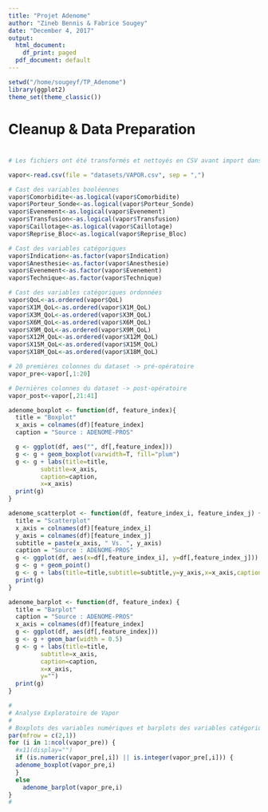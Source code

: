 ```yaml
---
title: "Projet Adenome"
author: "Zineb Bennis & Fabrice Sougey"
date: "December 4, 2017"
output:
  html_document:
    df_print: paged
  pdf_document: default
---
```


```r
setwd("/home/sougeyf/TP_Adenome")
library(ggplot2)
theme_set(theme_classic())
```

#
# Cleanup & Data Preparation
#

```r

# Les fichiers ont été transformés et nettoyés en CSV avant import dans R

vapor<-read.csv(file = "datasets/VAPOR.csv", sep = ",")

# Cast des variables booléennes
vapor$Comorbidite<-as.logical(vapor$Comorbidite)
vapor$Porteur_Sonde<-as.logical(vapor$Porteur_Sonde)
vapor$Evenement<-as.logical(vapor$Evenement)
vapor$Transfusion<-as.logical(vapor$Transfusion)
vapor$Caillotage<-as.logical(vapor$Caillotage)
vapor$Reprise_Bloc<-as.logical(vapor$Reprise_Bloc)

# Cast des variables catégoriques
vapor$Indication<-as.factor(vapor$Indication)
vapor$Anesthesie<-as.factor(vapor$Anesthesie)
vapor$Evenement<-as.factor(vapor$Evenement)
vapor$Technique<-as.factor(vapor$Technique)

# Cast des variables catégoriques ordonnées
vapor$QoL<-as.ordered(vapor$QoL)
vapor$X1M_QoL<-as.ordered(vapor$X1M_QoL)
vapor$X3M_QoL<-as.ordered(vapor$X3M_QoL)
vapor$X6M_QoL<-as.ordered(vapor$X6M_QoL)
vapor$X9M_QoL<-as.ordered(vapor$X9M_QoL)
vapor$X12M_QoL<-as.ordered(vapor$X12M_QoL)
vapor$X15M_QoL<-as.ordered(vapor$X15M_QoL)
vapor$X18M_QoL<-as.ordered(vapor$X18M_QoL)

# 20 premières colonnes du dataset -> pré-opératoire
vapor_pre<-vapor[,1:20]

# Dernières colonnes du dataset -> post-opératoire
vapor_post<-vapor[,21:41]

adenome_boxplot <- function(df, feature_index){
  title = "Boxplot"
  x_axis = colnames(df)[feature_index]
  caption = "Source : ADENOME-PROS"

  g <- ggplot(df, aes("", df[,feature_index]))
  g <- g + geom_boxplot(varwidth=T, fill="plum")
  g <- g + labs(title=title, 
         subtitle=x_axis,
         caption=caption,
         x=x_axis)
  print(g)
}

adenome_scatterplot <- function(df, feature_index_i, feature_index_j) {
  title = "Scatterplot"
  x_axis = colnames(df)[feature_index_i]
  y_axis = colnames(df)[feature_index_j]
  subtitle = paste(x_axis, " Vs. ", y_axis)
  caption = "Source : ADENOME-PROS"
  g <- ggplot(df, aes(x=df[,feature_index_i], y=df[,feature_index_j]))
  g <- g + geom_point()
  g <- g + labs(title=title,subtitle=subtitle,y=y_axis,x=x_axis,caption=caption)
  print(g)
}

adenome_barplot <- function(df, feature_index) {
  title = "Barplot"
  caption = "Source : ADENOME-PROS"
  x_axis = colnames(df)[feature_index]
  g <- ggplot(df, aes(df[,feature_index]))
  g <- g + geom_bar(width = 0.5)
  g <- g + labs(title=title, 
         subtitle=x_axis,
         caption=caption,
         x=x_axis,
         y="")
  print(g)
}

#
# Analyse Exploratoire de Vapor
#
# Boxplots des variables numériques et barplots des variables catégoriques
par(mfrow = c(2,1))
for (i in 1:ncol(vapor_pre)) {
  #x11(display="")
  if (is.numeric(vapor_pre[,i]) || is.integer(vapor_pre[,i])) {
  adenome_boxplot(vapor_pre,i)
  }
  else
    adenome_barplot(vapor_pre,i)
}
#
```
